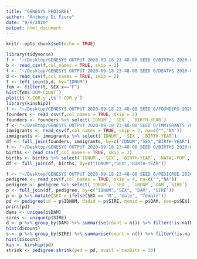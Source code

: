 ```yaml
---
title: "GENESYS PEDIGREE"
author: "Anthony Di Fiore"
date: "9/9/2020"
output: html_document
---
```


```r
knitr::opts_chunk$set(echo = TRUE)
```

```r
library(tidyverse)
f <- "~/Desktop/GENESYS OUTPUT 2020-09-18 23-48-08 SEED 0/BIRTHS 2020-09-18 23-48-08.csv"
b <- read_csv(f,col_names = TRUE, skip = 2)
f <- "~/Desktop/GENESYS OUTPUT 2020-09-18 23-48-08 SEED 0/DEATHS 2020-09-18 23-48-08.csv"
d <- read_csv(f,col_names = TRUE, skip = 2)
t <- left_join(b,d, by="IDNUM")
fem <- filter(t, SEX.x=="F")
hist(fem$`DOM-COUNT`)
plot(t$`X-COR.y`,t$`Y-COR.y`)
library(kinship2)
f <- "~/Desktop/GENESYS OUTPUT 2020-09-18 23-48-08 SEED 0/FOUNDERS 2020-09-18 23-48-08.csv"
founders <- read_csv(f,col_names = TRUE, skip = 2)
founders <- founders %>% select(`IDNUM`, `SEX`, `BIRTH-YEAR`)
f <- "~/Desktop/GENESYS OUTPUT 2020-09-18 23-48-08 SEED 0/IMMIGRANTS 2020-09-18 23-48-08.csv"
immigrants <- read_csv(f,col_names = TRUE, skip = 2, na=c("","NA"))
immigrants <- immigrants %>% select(`IDNUM`, `SEX`, `BIRTH-YEAR`)
df <- full_join(founders, immigrants, by=c("IDNUM","SEX","BIRTH-YEAR"))
f <- "~/Desktop/GENESYS OUTPUT 2020-09-18 23-48-08 SEED 0/BIRTHS 2020-09-18 23-48-08.csv"
births <- read_csv(f,col_names = TRUE, skip = 2)
births <- births %>% select(`IDNUM`, `SEX`, `BIRTH-YEAR`, `NATAL-POP`,`NATAL-GROUP`,`DAM`,`SIRE`)
df <- full_join(df, births, by=c("IDNUM","SEX","BIRTH-YEAR"))

f <- "~/Desktop/GENESYS OUTPUT 2020-09-18 23-48-08 SEED 0/PEDIGREE 2020-09-18 23-48-08.csv"
pedigree <- read_csv(f,col_names = TRUE, skip = 4, na=c("","NA"))
pedigree <- pedigree %>% select(`IDNUM`, `SEX`, `GROUP`,`DAM`,`SIRE`)
p <- full_join(df, pedigree, by=c("IDNUM","SEX", "DAM", "SIRE"))
p <- p %>% mutate(SEX = ifelse(SEX == "M", "male", "female"))
pd <- pedigree(id = p$IDNUM, dadid = p$SIRE, momid = p$DAM, sex=p$SEX)
print(pd)
dams <- unique(p$DAM)
sires <- unique(p$SIRE)
d <- p %>% group_by(DAM) %>% summarise(count = n()) %>% filter(!is.na(DAM))
hist(d$count)
s <- p %>% group_by(SIRE) %>% summarise(count = n()) %>% filter(!is.na(SIRE))
hist(s$count)
kin <- kinship(pd)
shrink <- pedigree.shrink(ped = pd, avail = maxBits = 30)
```
